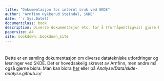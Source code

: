```yaml
---
title: "Dokumentasjon for internt bruk ved SKDE"
author: "Arnfinn Hykkerud Steindal, SKDE"
date: '`r Sys.Date()`'
documentclass: book
description: Diverse dokumentasjon etc. for å (forhåpentligvis) gjøre hverdagen enklere
papersize: A4
site: bookdown::bookdown_site
---
```


# {-}

Dette er en samling dokumentasjon om diverse datatekniske utfordringer og løsninger ved SKDE. Det er hovedsakelig skrevet av Arnfinn, men andre må også gjerne bidra. Man kan bidra [her](https://github.com/SKDE-Analyse/dokumentasjon/) eller på *Analyse/Data/skde-analyse.github.io/*

